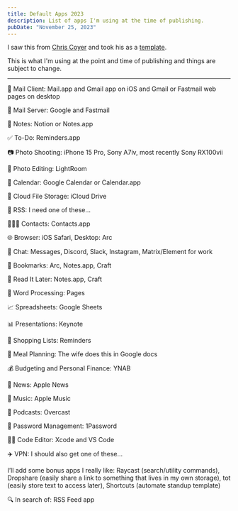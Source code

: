 ```yaml
---
title: Default Apps 2023
description: List of apps I'm using at the time of publishing. 
pubDate: "November 25, 2023"
---
```


I saw this from [Chris Coyer](https://front-end.social/@chriscoyier/111474487605531383) and took his as a [template](https://chriscoyier.net/2023/11/25/default-apps-2023/).

This is what I'm using at the point and time of publishing and things are subject to change.

---

📨 Mail Client: Mail.app and Gmail app on iOS and Gmail or Fastmail web pages on desktop

📮 Mail Server: Google and Fastmail

📝 Notes: Notion or Notes.app

✅ To-Do: Reminders.app

📷 Photo Shooting: iPhone 15 Pro, Sony A7iv, most recently Sony RX100vii

🎨 Photo Editing: LightRoom

📆 Calendar: Google Calendar or Calendar.app

📁 Cloud File Storage: iCloud Drive

📖 RSS: I need one of these...

🙍🏻‍♂️ Contacts: Contacts.app

🌐 Browser: iOS Safari, Desktop: Arc

💬 Chat: Messages, Discord, Slack, Instagram, Matrix/Element for work

🔖 Bookmarks: Arc, Notes.app, Craft

📑 Read It Later: Notes.app, Craft

📜 Word Processing: Pages

📈 Spreadsheets: Google Sheets

📊 Presentations: Keynote

🛒 Shopping Lists: Reminders

🍴 Meal Planning: The wife does this in Google docs

💰 Budgeting and Personal Finance: YNAB

📰 News: Apple News

🎵 Music: Apple Music

🎤 Podcasts: Overcast

🔐 Password Management: 1Password

🧑‍💻 Code Editor: Xcode and VS Code

✈️ VPN: I should also get one of these...

I’ll add some bonus apps I really like: Raycast (search/utility commands), Dropshare (easily share a link to something that lives in my own storage), tot (easily store text to access later), Shortcuts (automate standup template)

🔍 In search of: RSS Feed app